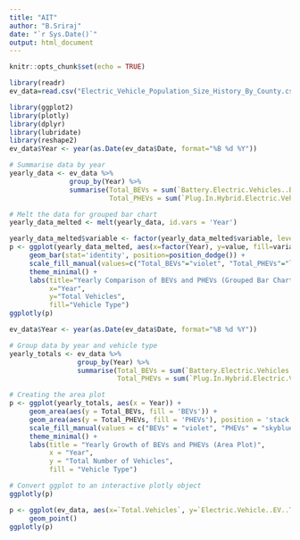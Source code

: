 ```yaml
---
title: "AIT"
author: "B.Sriraj"
date: "`r Sys.Date()`"
output: html_document
---
```


```r
knitr::opts_chunk$set(echo = TRUE)
```

```r
library(readr)
ev_data=read.csv("Electric_Vehicle_Population_Size_History_By_County.csv")
```

```r
library(ggplot2)
library(plotly)
library(dplyr)
library(lubridate)
library(reshape2)
ev_data$Year <- year(as.Date(ev_data$Date, format="%B %d %Y"))

# Summarise data by year
yearly_data <- ev_data %>% 
               group_by(Year) %>% 
               summarise(Total_BEVs = sum(`Battery.Electric.Vehicles..BEVs.`),
                         Total_PHEVs = sum(`Plug.In.Hybrid.Electric.Vehicles..PHEVs.`))

# Melt the data for grouped bar chart
yearly_data_melted <- melt(yearly_data, id.vars = 'Year')

yearly_data_melted$variable <- factor(yearly_data_melted$variable, levels = c("Total_BEVs", "Total_PHEVs"))
p <- ggplot(yearly_data_melted, aes(x=factor(Year), y=value, fill=variable)) +
     geom_bar(stat='identity', position=position_dodge()) +
     scale_fill_manual(values=c("Total_BEVs"="violet", "Total_PHEVs"="lightblue")) +
     theme_minimal() +
     labs(title="Yearly Comparison of BEVs and PHEVs (Grouped Bar Chart)",
          x="Year",
          y="Total Vehicles",
          fill="Vehicle Type")
ggplotly(p)


```


```r
ev_data$Year <- year(as.Date(ev_data$Date, format="%B %d %Y"))

# Group data by year and vehicle type
yearly_totals <- ev_data %>% 
                 group_by(Year) %>% 
                 summarise(Total_BEVs = sum(`Battery.Electric.Vehicles..BEVs.`),
                           Total_PHEVs = sum(`Plug.In.Hybrid.Electric.Vehicles..PHEVs.`))

# Creating the area plot
p <- ggplot(yearly_totals, aes(x = Year)) +
     geom_area(aes(y = Total_BEVs, fill = 'BEVs')) +
     geom_area(aes(y = Total_PHEVs, fill = 'PHEVs'), position = 'stack') +
     scale_fill_manual(values = c("BEVs" = "violet", "PHEVs" = "skyblue")) +
     theme_minimal() +
     labs(title = "Yearly Growth of BEVs and PHEVs (Area Plot)",
          x = "Year",
          y = "Total Number of Vehicles",
          fill = "Vehicle Type")

# Convert ggplot to an interactive plotly object
ggplotly(p)

```


```r
p <- ggplot(ev_data, aes(x=`Total.Vehicles`, y=`Electric.Vehicle..EV..Total`, color=`Percent.Electric.Vehicles`)) +
     geom_point()
ggplotly(p)

```